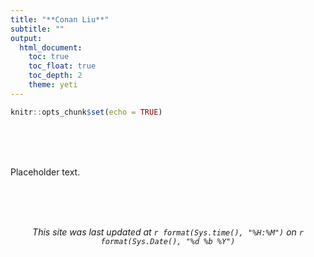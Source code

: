 ```yaml
---
title: "**Conan Liu**"
subtitle: ""
output:
  html_document:
    toc: true
    toc_float: true
    toc_depth: 2
    theme: yeti
---
```


```r
knitr::opts_chunk$set(echo = TRUE)
```


<br>
<br>
<br>

Placeholder text.


<br>
<br>
<br>

<center>*This site was last updated at `r format(Sys.time(), "%H:%M")` on `r format(Sys.Date(), "%d %b %Y")`*</center>